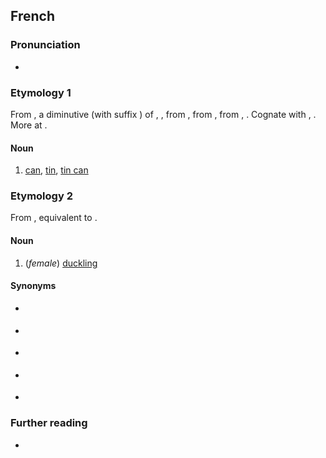 ==French==

===Pronunciation===
* {{fr-IPA}}

===Etymology 1===
From {{inh|fr|frm|kanete||vase, pitcher for serving beer}}, a diminutive (with suffix {{m|fr|-ette}}) of {{der|fr|ML.|cana}}, {{m|la|canna||can, jug, vessel}}, from {{der|fr|frk|*kannu|*kanna|jug, pitcher, can}}, from {{der|fr|gem-pro|*kannǭ||tankard, mug, can}}, from {{der|fr|ine-pro|*gandʰ-}}, {{m|ine-pro|*gan-||a vessel, tub}}. Cognate with {{cog|goh|channa||can}}, {{cog|ang|canne||can}}. More at {{l|en|can}}.

====Noun====
{{fr-noun|f}}

# [[can]], [[tin]], [[tin can]]

===Etymology 2===
From {{inh|fr|frm|canette}}, equivalent to {{af|fr|cane|-ette}}.

====Noun====
{{fr-noun|f}}

# (''female'') [[duckling]]

====Synonyms====
* {{l|fr|canardeau}} {{q|[[cane]] + [[-ard]] + [[-eau]]}}
* {{l|fr|canet}} {{q|[[cane]] + [[-et]]; [[Old French]]}}
* {{l|fr|caneton}} {{q|[[cane]] + [[-et]] + [[-on]]}}
* {{l|fr|canetonne}} {{q|[[cane]] + [[-et]] + [[-onne]]}}
* {{l|fr|canichon}} {{q|[[cane]] + [[-iche]] + [[-on]]}}

===Further reading===
* {{R:TLFi}}